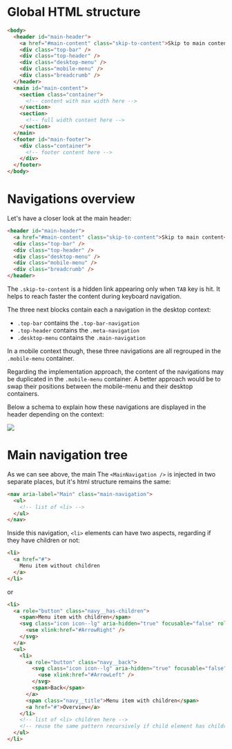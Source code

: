 
<Meta
  title="Doc for developers/HTML Structure"
/>

# Global HTML structure

```html
<body>
  <header id="main-header">
    <a href="#main-content" class="skip-to-content">Skip to main content</a>
    <div class="top-bar" />
    <div class="top-header" />
    <div class="desktop-menu" />
    <div class="mobile-menu" />
    <div class="breadcrumb" />
  </header>
  <main id="main-content">
    <section class="container">
      <!-- content with max width here -->
    </section>
    <section>
      <!-- full width content here -->
    </section>
  </main>
  <footer id="main-footer">
    <div class="container">
      <!-- footer content here -->
    </div>
  </footer>
</body>
```

# Navigations overview

Let's have a closer look at the main header:

```html
<header id="main-header">
  <a href="#main-content" class="skip-to-content">Skip to main content</a>
  <div class="top-bar" />
  <div class="top-header" />
  <div class="desktop-menu" />
  <div class="mobile-menu" />
  <div class="breadcrumb" />
</header>
```

The `.skip-to-content` is a hidden link appearing only when `TAB` key is hit. It helps to reach faster the content during keyboard navigation.

The three next blocks contain each a navigation in the desktop context:

- `.top-bar` contains the `.top-bar-navigation`
- `.top-header` contains the `.meta-navigation`
- `.desktop-menu` contains the `.main-navigation`

In a mobile context though, these three navigations are all regrouped in the `.mobile-menu` container.

Regarding the implementation approach, the content of the navigations may be duplicated in the `.mobile-menu` container. A better approach would be to swap their positions between the mobile-menu and their desktop containers.

Below a schema to explain how these navigations are displayed in the header depending on the context:



<img src={imageFile} />

# Main navigation tree

As we can see above, the main The `<MainNavigation />` is injected in two separate places, but it's html structure remains the same:

```html
<nav aria-label="Main" class="main-navigation">
  <ul>
    <!-- list of <li> -->
  </ul>
</nav>
```

Inside this navigation, `<li>` elements can have two aspects, regarding if they have children or not:

```html
<li>
  <a href="#">
    Menu item without children
  </a>
</li>
```
or

```html
<li>
  <a role="button" class="navy__has-children">
    <span>Menu item with children</span>
    <svg class="icon icon--lg" aria-hidden="true" focusable="false" role="img">
      <use xlink:href="#ArrowRight" />
    </svg>
  </a>
  <ul>
    <li>
      <a role="button" class="navy__back">
        <svg class="icon icon--lg" aria-hidden="true" focusable="false" role="img">
          <use xlink:href="#ArrowLeft" />
        </svg>
        <span>Back</span>
      </a>
      <span class="navy__title">Menu item with children</span>
      <a href="#">Overview</a>
    </li>
    <!-- list of <li> children here -->
    <!-- reuse the same pattern recursively if child element has children too -->
  </ul>
</li>
```

